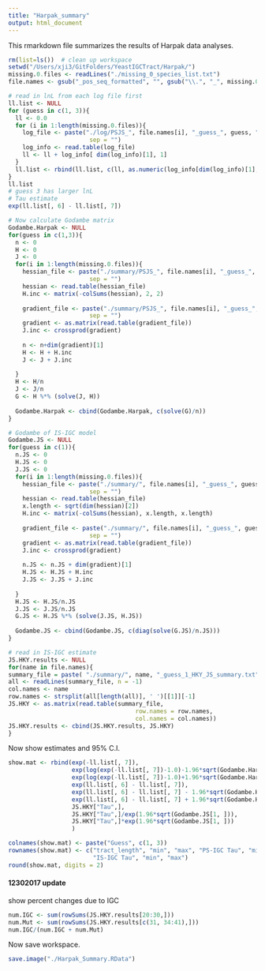 ```yaml
---
title: "Harpak_summary"
output: html_document
---
```


This rmarkdown file summarizes the results of Harpak data analyses.

```r
rm(list=ls())  # clean up workspace
setwd("/Users/xji3/GitFolders/YeastIGCTract/Harpak/")
missing.0.files <- readLines("./missing_0_species_list.txt")
file.names <- gsub("_pos_seq_formatted", "", gsub("\\.", "_", missing.0.files))

# read in lnL from each log file first
ll.list <- NULL
for (guess in c(1, 3)){
  ll <- 0.0
  for (i in 1:length(missing.0.files)){
    log_file <- paste("./log/PSJS_", file.names[i], "_guess_", guess, "_log.txt", 
                       sep = "")
    log_info <- read.table(log_file)
    ll <- ll + log_info[ dim(log_info)[1], 1]
  }
  ll.list <- rbind(ll.list, c(ll, as.numeric(log_info[dim(log_info)[1], 2:((dim(log_info)[2]+1)/2)])))
}
ll.list
# guess 3 has larger lnL   
# Tau estimate
exp(ll.list[, 6] - ll.list[, 7])

# Now calculate Godambe matrix
Godambe.Harpak <- NULL
for(guess in c(1,3)){
  n <- 0
  H <- 0
  J <- 0
  for(i in 1:length(missing.0.files)){
    hessian_file <- paste("./summary/PSJS_", file.names[i], "_guess_", guess, "_hessian.txt", 
                       sep = "")
    hessian <- read.table(hessian_file)
    H.inc <- matrix(-colSums(hessian), 2, 2)
    
    gradient_file <- paste("./summary/PSJS_", file.names[i], "_guess_", guess, "_gradient.txt", 
                       sep = "")
    gradient <- as.matrix(read.table(gradient_file))
    J.inc <- crossprod(gradient)
    
    n <- n+dim(gradient)[1]
    H <- H + H.inc
    J <- J + J.inc
    
  }
  H <- H/n
  J <- J/n
  G <- H %*% (solve(J, H))
  
  Godambe.Harpak <- cbind(Godambe.Harpak, c(solve(G)/n))
}

# Godambe of IS-IGC model
Godambe.JS <- NULL
for(guess in c(1)){
  n.JS <- 0
  H.JS <- 0
  J.JS <- 0
  for(i in 1:length(missing.0.files)){
    hessian_file <- paste("./summary/", file.names[i], "_guess_", guess, "_HKY_JS_hessian.txt", 
                       sep = "")
    hessian <- read.table(hessian_file)
    x.length <- sqrt(dim(hessian)[2])
    H.inc <- matrix(-colSums(hessian), x.length, x.length)
    
    gradient_file <- paste("./summary/", file.names[i], "_guess_", guess, "_HKY_JS_gradient.txt", 
                       sep = "")
    gradient <- as.matrix(read.table(gradient_file))
    J.inc <- crossprod(gradient)
    
    n.JS <- n.JS + dim(gradient)[1]
    H.JS <- H.JS + H.inc
    J.JS <- J.JS + J.inc
    
  }
  H.JS <- H.JS/n.JS
  J.JS <- J.JS/n.JS
  G.JS <- H.JS %*% (solve(J.JS, H.JS))
  
  Godambe.JS <- cbind(Godambe.JS, c(diag(solve(G.JS)/n.JS)))
}

# read in IS-IGC estimate
JS.HKY.results <- NULL
for(name in file.names){
summary_file = paste( "./summary/", name, "_guess_1_HKY_JS_summary.txt", sep = "")
all <- readLines(summary_file, n = -1)
col.names <- name
row.names <- strsplit(all[length(all)], ' ')[[1]][-1]
JS.HKY <- as.matrix(read.table(summary_file, 
                                    row.names = row.names, 
                                    col.names = col.names))
JS.HKY.results <- cbind(JS.HKY.results, JS.HKY)
}
```

Now show estimates and 95% C.I.

```r
show.mat <- rbind(exp(-ll.list[, 7]),
                  exp(log(exp(-ll.list[, 7])-1.0)-1.96*sqrt(Godambe.Harpak[4,]))+1.0, 
                  exp(log(exp(-ll.list[, 7])-1.0)+1.96*sqrt(Godambe.Harpak[4,]))+1.0, 
                  exp(ll.list[, 6] - ll.list[, 7]),
                  exp(ll.list[, 6] - ll.list[, 7] - 1.96*sqrt(Godambe.Harpak[1, ])),
                  exp(ll.list[, 6] - ll.list[, 7] + 1.96*sqrt(Godambe.Harpak[1, ])),
                  JS.HKY["Tau",], 
                  JS.HKY["Tau",]/exp(1.96*sqrt(Godambe.JS[1, ])),
                  JS.HKY["Tau",]*exp(1.96*sqrt(Godambe.JS[1, ]))
                  )

colnames(show.mat) <- paste("Guess", c(1, 3))
rownames(show.mat) <- c("tract_length", "min", "max", "PS-IGC Tau", "min", "max",
                        "IS-IGC Tau", "min", "max")
round(show.mat, digits = 2)
```

#### 12302017 update
show percent changes due to IGC

```r
num.IGC <- sum(rowSums(JS.HKY.results[20:30,]))
num.Mut <- sum(rowSums(JS.HKY.results[c(31, 34:41),]))
num.IGC/(num.IGC + num.Mut)
```

Now save workspace.

```r
save.image("./Harpak_Summary.RData")
```